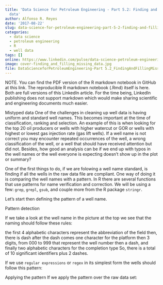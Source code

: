 ---
title: 'Data Science for Petroleum Engineering - Part 5.2: Finding and filling missing
  data'
author: Alfonso R. Reyes
date: '2017-08-22'
slug: data-science-for-petroleum-engineering-part-5-2-finding-and-filling-missing-data
categories:
  - data science
  - petroleum engineering
  - R
  - well data
tags: []
online: https://www.linkedin.com/pulse/data-science-petroleum-engineering-part-52-finding-filling-reyes/
image: cover-finding_and_filling_missing_data.jpg
file: DataScienceforPetroleumEngineering-Part 5.2_FindingAndFillingMissingData_LinkedIn.pdf
---

NOTE. You can find the PDF version of the R markdown notebook in GitHub at this link. The reproducible R markdown notebook (.Rmd) itself is here. Both are full versions of this LinkedIn article. For the time being, LinkedIn publishing does not support markdown which would make sharing scientific and engineering documents much easier.


Mistyped data
One of the challenges in cleaning up well data is having uniform and standard well names. This becomes important at the time of classification, ranking and selection. An example of this is when looking for the top 20 oil producers or wells with higher watercut or GOR or wells with highest or lowest gas injection rate (gas lift wells). If a well name is not correct you may encounter repeated occurrences of the well, a wrong classification of the well, or a well that should have received attention but did not. Besides, how good an analysis can be if we end up with typos in the well names or the well everyone is expecting doesn't show up in the plot or summary?

One of the first things to do, if we are folowing a well name standard, is finding if all the wells in the raw data file are compliant. One way of doing it is comparing the well names with a pattern. In R there are several functions that use patterns for name verification and correction. We will be using a few: `grep`, `grepl`, `gsub`, and couple more from the R package `stringr`.

Let's start then defining the pattern of a well name.

Pattern detection

If we take a look at the well name in the picture at the top we see that the naming should follow these rules:

the first 4 alphabetic characters represent the abbreviation of the field
then, there is dash
after the dash comes one character for the platform
then 3 digits, from 000 to 999 that represent the well number
then a dash, and finally
two alphabetic characters for the completion type
So, there is a total of 10 significant identifiers plus 2 dashes.

If we use `regular expressions` or `regex` in its simplest form the wells should follow this pattern:

Applying the pattern
If we apply the pattern over the raw data set:

